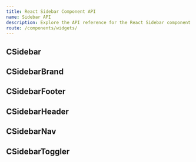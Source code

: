 ```yaml
---
title: React Sidebar Component API
name: Sidebar API
description: Explore the API reference for the React Sidebar component and discover how to effectively utilize its props for customization.
route: /components/widgets/
---
```



## CSidebar

<CSidebarAPI />

## CSidebarBrand

<CSidebarBrandAPI />

## CSidebarFooter

<CSidebarFooterAPI />

## CSidebarHeader

<CSidebarHeaderAPI />

## CSidebarNav

<CSidebarNavAPI />

## CSidebarToggler

<CSidebarTogglerAPI />

